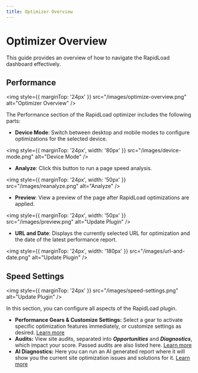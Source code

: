 ```yaml
---
title: Optimizer Overview
---     
```


# Optimizer Overview

This guide provides an overview of how to navigate the RapidLoad dashboard effectively.

## Performance
  
<img style={{ marginTop: '24px' }} 
src="/images/optimize-overview.png" alt="Optimizer Overview" />

The Performance section of the RapidLoad optimizer includes the following parts:

*   **Device Mode**: Switch between desktop and mobile modes to configure optimizations for the selected device.

<img style={{ marginTop: '24px', width: '80px' }} 
src="/images/device-mode.png" alt="Device Mode" />

*   **Analyze**: Click this button to run a page speed analysis.    

<img style={{ marginTop: '24px', width: '50px' }} 
src="/images/reanalyze.png" alt="Analyze" />

*   **Preview**: View a preview of the page after RapidLoad optimizations are applied.  

<img style={{ marginTop: '24px', width: '50px' }} 
src="/images/preview.png" alt="Update Plugin" />

*   **URL and Date**: Displays the currently selected URL for optimization and the date of the latest performance report.

<img style={{ marginTop: '24px', width: '180px' }} 
src="/images/url-and-date.png" alt="Update Plugin" />

## Speed Settings
  
<img style={{ marginTop: '24px' }} 
src="/images/speed-settings.png" alt="Update Plugin" />


In this section, you can configure all aspects of the RapidLoad plugin.

*   **Performance Gears & Customize Settings:** Select a gear to activate specific optimization features immediately, or customize settings as desired. [Learn more](/using-plugin/optimizer-overview/one-click-optimization)
*   **Audits:** View site audits, separated into **_Opportunities_** and **_Diagnostics_**, which impact your score. Passed audits are also listed here. [Learn more](/using-plugin/optimizer-overview/page-speed-audits)
*   **AI Diagnostics:** Here you can run an AI generated report where it will show you the current site optimization issues and solutions for it. [Learn more](/using-plugin/optimizer-overview/ai-diagnostics)


